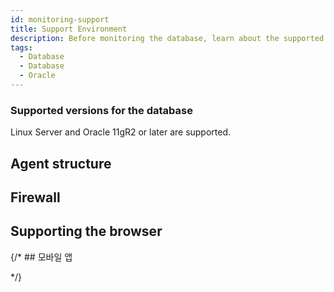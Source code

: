 ```yaml
---
id: monitoring-support
title: Support Environment
description: Before monitoring the database, learn about the supported database types.
tags:
  - Database
  - Database
  - Oracle
---
```



<Desc name='Oracle Pro' />

### Supported versions for the database

Linux Server and Oracle 11gR2 or later are supported.

## Agent structure


<Dbsupportenvagentconstruction />

## Firewall


<Proxy />

## Supporting the browser


<Supportedbrowser />

{/* ## 모바일 앱


<Mobileapp />   */}
